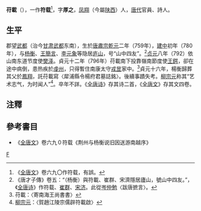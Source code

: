'''苻載'''（{{bd|？||？||}}），一作'''符载'''<ref>《[[全唐文|全唐文]]》卷六九〇作符载，有誤。</ref>，字'''厚之'''，[[凤翔|凤翔]]（今屬[[陕西|陕西]]）人，[[唐代|唐代]]官員、詩人。

== 生平 ==
郡望[[武都|武都]]（治今[[甘肃|甘肃]][[武都|武都]]东南），生於[[唐肅宗|唐肅宗]][[乾元_(唐朝)|乾元]]二年（759年），[[建中|建中]]初年（780年），与[[杨衡|杨衡]]、[[王簡言|王簡言]]、[[李元象|李元象]]等隐居[[庐山|庐山]]，号“山中四友”。<ref>《唐才子傳》卷五：“（杨衡）與符載、崔群、宋濟隱居廬山，號山中四友。”，《[[全唐诗|全唐诗]]》作符载、[[崔群|崔群]]、[[宋济|宋济]]。此從[[岑仲勉|岑仲勉]]〈跋唐摭言〉。</ref>[[貞元_(唐朝)|贞元]]八年（792）依山南东道节度使[[樊泽|樊泽]]。貞元十二年（796年）苻載南下投靠嶺南節度使[[王鍔|王鍔]]，卻在途中病倒，患热疾於[[虔州|虔州]]，只得暫住南康太守[[戎昱|戎昱]]家中。<ref>苻載：〈寄南海王尚書書〉</ref>貞元十六年，楊衡歸葬其父於[[鳳翔|鳳翔]]，託苻載寫〈犀浦縣令楊府君墓誌銘〉。後續事蹟失考。[[柳宗元|柳宗元]]称其“艺术志气，为时闻人”<ref>[[柳宗元|柳宗元]]：〈賀趙江陵宗儒辟符載啟〉</ref>。卒年不詳。《[[全唐诗|全唐诗]]》存其诗二首，《[[全唐文|全唐文]]》存其文四卷。

==注釋==
{{reflist}}
==參考書目==
*《[[全唐文|全唐文]]》卷六九０符载《荆州与杨衡说旧因送游南越序》
[[category:唐朝人|F]]